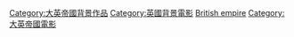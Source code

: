[[Category:大英帝國背景作品|Category:大英帝國背景作品]]
[[Category:英國背景電影|Category:英國背景電影]]
[[Category:時代電影|British empire]]
[[Category:大英帝國電影|Category:大英帝國電影]]